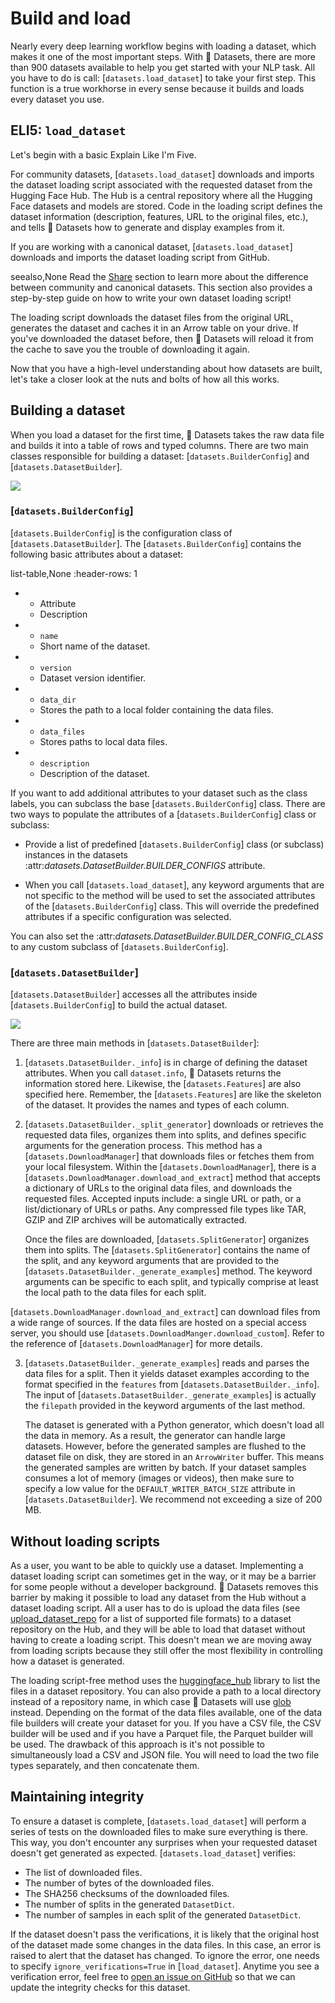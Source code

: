 # Build and load

Nearly every deep learning workflow begins with loading a dataset, which makes it one of the most important steps. With 🤗 Datasets, there are more than 900 datasets available to help you get started with your NLP task. All you have to do is call: [`datasets.load_dataset`] to take your first step. This function is a true workhorse in every sense because it builds and loads every dataset you use.

## ELI5: `load_dataset`

Let's begin with a basic Explain Like I'm Five.

For community datasets, [`datasets.load_dataset`] downloads and imports the dataset loading script associated with the requested dataset from the Hugging Face Hub. The Hub is a central repository where all the Hugging Face datasets and models are stored. Code in the loading script defines the dataset information (description, features, URL to the original files, etc.), and tells 🤗 Datasets how to generate and display examples from it.

If you are working with a canonical dataset, [`datasets.load_dataset`] downloads and imports the dataset loading script from GitHub.

seealso,None
Read the [Share](./share) section to learn more about the difference between community and canonical datasets. This section also provides a step-by-step guide on how to write your own dataset loading script!

The loading script downloads the dataset files from the original URL, generates the dataset and caches it in an Arrow table on your drive. If you've downloaded the dataset before, then 🤗 Datasets will reload it from the cache to save you the trouble of downloading it again.

Now that you have a high-level understanding about how datasets are built, let's take a closer look at the nuts and bolts of how all this works.

## Building a dataset

When you load a dataset for the first time, 🤗 Datasets takes the raw data file and builds it into a table of rows and typed columns. There are two main classes responsible for building a dataset: [`datasets.BuilderConfig`] and [`datasets.DatasetBuilder`].

<img align="center" src="/docs/datasets/master/en/imgs/builderconfig.png"/>

### [`datasets.BuilderConfig`]

[`datasets.BuilderConfig`] is the configuration class of [`datasets.DatasetBuilder`]. The [`datasets.BuilderConfig`] contains the following basic attributes about a dataset:

list-table,None
:header-rows: 1

- - Attribute
  - Description
- - `name`
  - Short name of the dataset.
- - `version`
  - Dataset version identifier.
- - `data_dir`
  - Stores the path to a local folder containing the data files.
- - `data_files`
  - Stores paths to local data files.
- - `description`
  - Description of the dataset.

If you want to add additional attributes to your dataset such as the class labels, you can subclass the base [`datasets.BuilderConfig`] class. There are two ways to populate the attributes of a [`datasets.BuilderConfig`] class or subclass:

- Provide a list of predefined [`datasets.BuilderConfig`] class (or subclass) instances in the datasets :attr:*datasets.DatasetBuilder.BUILDER_CONFIGS* attribute.

- When you call [`datasets.load_dataset`], any keyword arguments that are not specific to the method will be used to set the associated attributes of the [`datasets.BuilderConfig`] class. This will override the predefined attributes if a specific configuration was selected.

You can also set the :attr:*datasets.DatasetBuilder.BUILDER_CONFIG_CLASS* to any custom subclass of [`datasets.BuilderConfig`].

### [`datasets.DatasetBuilder`]

[`datasets.DatasetBuilder`] accesses all the attributes inside [`datasets.BuilderConfig`] to build the actual dataset.

<img align="center" src="/docs/datasets/master/en/imgs/datasetbuilder.png"/>

There are three main methods in [`datasets.DatasetBuilder`]:

1. [`datasets.DatasetBuilder._info`] is in charge of defining the dataset attributes. When you call `dataset.info`, 🤗 Datasets returns the information stored here. Likewise, the [`datasets.Features`] are also specified here. Remember, the [`datasets.Features`] are like the skeleton of the dataset. It provides the names and types of each column.

2. [`datasets.DatasetBuilder._split_generator`] downloads or retrieves the requested data files, organizes them into splits, and defines specific arguments for the generation process. This method has a [`datasets.DownloadManager`] that downloads files or fetches them from your local filesystem. Within the [`datasets.DownloadManager`], there is a [`datasets.DownloadManager.download_and_extract`] method that accepts a dictionary of URLs to the original data files, and downloads the requested files. Accepted inputs include: a single URL or path, or a list/dictionary of URLs or paths. Any compressed file types like TAR, GZIP and ZIP archives will be automatically extracted.

   Once the files are downloaded, [`datasets.SplitGenerator`] organizes them into splits. The [`datasets.SplitGenerator`] contains the name of the split, and any keyword arguments that are provided to the [`datasets.DatasetBuilder._generate_examples`] method. The keyword arguments can be specific to each split, and typically comprise at least the local path to the data files for each split.

<Tip>

[`datasets.DownloadManager.download_and_extract`] can download files from a wide range of sources. If the data files are hosted on a special access server, you should use [`datasets.DownloadManger.download_custom`]. Refer to the reference of [`datasets.DownloadManager`] for more details.

</Tip>

3. [`datasets.DatasetBuilder._generate_examples`] reads and parses the data files for a split. Then it yields dataset examples according to the format specified in the `features` from [`datasets.DatasetBuilder._info`]. The input of [`datasets.DatasetBuilder._generate_examples`] is actually the `filepath` provided in the keyword arguments of the last method.

   The dataset is generated with a Python generator, which doesn't load all the data in memory. As a result, the generator can handle large datasets. However, before the generated samples are flushed to the dataset file on disk, they are stored in an `ArrowWriter` buffer. This means the generated samples are written by batch. If your dataset samples consumes a lot of memory (images or videos), then make sure to specify a low value for the `DEFAULT_WRITER_BATCH_SIZE` attribute in [`datasets.DatasetBuilder`]. We recommend not exceeding a size of 200 MB.

## Without loading scripts

As a user, you want to be able to quickly use a dataset. Implementing a dataset loading script can sometimes get in the way, or it may be a barrier for some people without a developer background. 🤗 Datasets removes this barrier by making it possible to load any dataset from the Hub without a dataset loading script. All a user has to do is upload the data files (see [upload_dataset_repo](#upload_dataset_repo) for a list of supported file formats) to a dataset repository on the Hub, and they will be able to load that dataset without having to create a loading script. This doesn't mean we are moving away from loading scripts because they still offer the most flexibility in controlling how a dataset is generated.

The loading script-free method uses the [huggingface_hub](https://github.com/huggingface/huggingface_hub) library to list the files in a dataset repository. You can also provide a path to a local directory instead of a repository name, in which case 🤗 Datasets will use [glob](https://docs.python.org/3/library/glob) instead. Depending on the format of the data files available, one of the data file builders will create your dataset for you. If you have a CSV file, the CSV builder will be used and if you have a Parquet file, the Parquet builder will be used. The drawback of this approach is it's not possible to simultaneously load a CSV and JSON file. You will need to load the two file types separately, and then concatenate them.

## Maintaining integrity

To ensure a dataset is complete, [`datasets.load_dataset`] will perform a series of tests on the downloaded files to make sure everything is there. This way, you don't encounter any surprises when your requested dataset doesn't get generated as expected. [`datasets.load_dataset`] verifies:

- The list of downloaded files.
- The number of bytes of the downloaded files.
- The SHA256 checksums of the downloaded files.
- The number of splits in the generated `DatasetDict`.
- The number of samples in each split of the generated `DatasetDict`.

If the dataset doesn't pass the verifications, it is likely that the original host of the dataset made some changes in the data files.
In this case, an error is raised to alert that the dataset has changed.
To ignore the error, one needs to specify `ignore_verifications=True` in [`load_dataset`].
Anytime you see a verification error, feel free to [open an issue on GitHub](https://github.com/huggingface/datasets/issues) so that we can update the integrity checks for this dataset.
